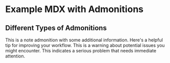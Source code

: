 # Example MDX with Admonitions

## Different Types of Admonitions

<Admonition type="note" title="Important Note">
  This is a note admonition with some additional information.
</Admonition>

<Admonition type="tip" title="Pro Tip">
  Here's a helpful tip for improving your workflow.
</Admonition>

<Admonition type="warning" title="Be Careful">
  This is a warning about potential issues you might encounter.
</Admonition>

<Admonition type="danger" title="Critical Warning">
  This indicates a serious problem that needs immediate attention.
</Admonition>

